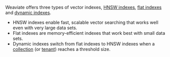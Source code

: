Weaviate offers three types of vector indexes, [HNSW indexes](#hnsw-indexes), [flat indexes](#flat-indexes) and [dynamic indexes](#dynamic-indexes).

- HNSW indexes enable fast, scalable vector searching that works well even with very large data sets.
- Flat indexes are memory-efficient indexes that work best with small data sets.
- Dynamic indexes switch from flat indexes to HNSW indexes when a [collection](/developers/weaviate/concepts/data#collections) (or [tenant](/developers/weaviate/concepts/data#multi-tenancy)) reaches a threshold size.